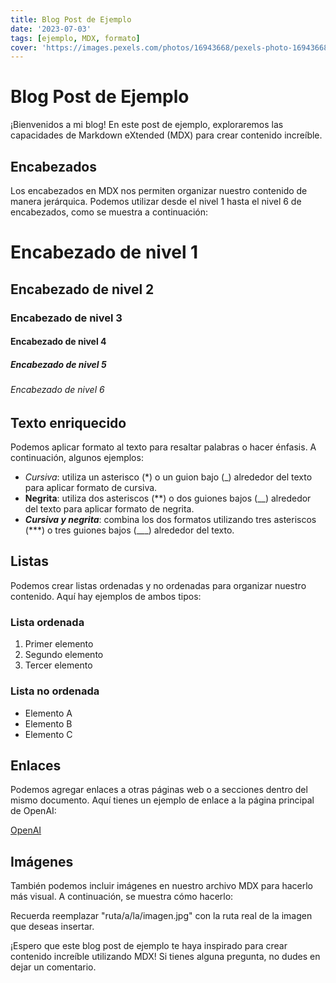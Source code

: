 ```yaml
---
title: Blog Post de Ejemplo
date: '2023-07-03'
tags: [ejemplo, MDX, formato]
cover: 'https://images.pexels.com/photos/16943668/pexels-photo-16943668/free-photo-of-juego-de-mesa-entretenimiento-dados-peones.jpeg?auto=compress&cs=tinysrgb&w=1260&h=750&dpr=1'
---
```


# Blog Post de Ejemplo

¡Bienvenidos a mi blog! En este post de ejemplo, exploraremos las capacidades de Markdown eXtended (MDX) para crear contenido increíble. 

## Encabezados

Los encabezados en MDX nos permiten organizar nuestro contenido de manera jerárquica. Podemos utilizar desde el nivel 1 hasta el nivel 6 de encabezados, como se muestra a continuación:

# Encabezado de nivel 1
## Encabezado de nivel 2
### Encabezado de nivel 3
#### Encabezado de nivel 4
##### Encabezado de nivel 5
###### Encabezado de nivel 6

## Texto enriquecido

Podemos aplicar formato al texto para resaltar palabras o hacer énfasis. A continuación, algunos ejemplos:

- *Cursiva*: utiliza un asterisco (*) o un guion bajo (_) alrededor del texto para aplicar formato de cursiva.
- **Negrita**: utiliza dos asteriscos (**) o dos guiones bajos (__) alrededor del texto para aplicar formato de negrita.
- ***Cursiva y negrita***: combina los dos formatos utilizando tres asteriscos (***) o tres guiones bajos (___) alrededor del texto.

## Listas

Podemos crear listas ordenadas y no ordenadas para organizar nuestro contenido. Aquí hay ejemplos de ambos tipos:

### Lista ordenada

1. Primer elemento
2. Segundo elemento
3. Tercer elemento

### Lista no ordenada

- Elemento A
- Elemento B
- Elemento C

## Enlaces

Podemos agregar enlaces a otras páginas web o a secciones dentro del mismo documento. Aquí tienes un ejemplo de enlace a la página principal de OpenAI:

[OpenAI](https://www.openai.com/)

## Imágenes

También podemos incluir imágenes en nuestro archivo MDX para hacerlo más visual. A continuación, se muestra cómo hacerlo:

Recuerda reemplazar "ruta/a/la/imagen.jpg" con la ruta real de la imagen que deseas insertar.

¡Espero que este blog post de ejemplo te haya inspirado para crear contenido increíble utilizando MDX! Si tienes alguna pregunta, no dudes en dejar un comentario.
